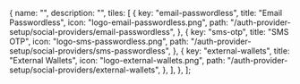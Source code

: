 
  {
    name: "",
    description: "",
    tiles: [
      {
        key: "email-passwordless",
        title: "Email Passwordless",
        icon: "logo-email-passwordless.png",
        path: "/auth-provider-setup/social-providers/email-passwordless",
      },
      {
        key: "sms-otp",
        title: "SMS OTP",
        icon: "logo-sms-passwordless.png",
        path: "/auth-provider-setup/social-providers/sms-passwordless",
      },
      {
        key: "external-wallets",
        title: "External Wallets",
        icon: "logo-external-wallets.png",
        path: "/auth-provider-setup/social-providers/external-wallets",
      },
    ],
  },
];

<Tiles tileGroups={tileGroupsDataBasic} />
